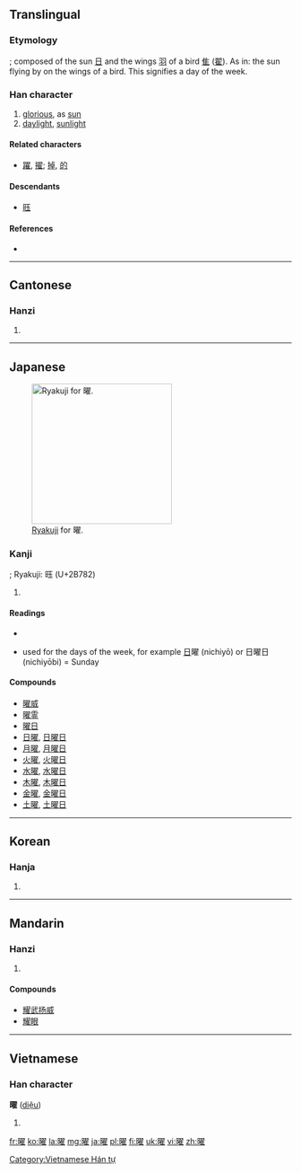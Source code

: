 <!--{{stroke order|strokes=18}}-->
{{also|耀}}
==Translingual==
{{stroke order|strokes=18|type=jbw}}

===Etymology===
{{Han compound|日|t1=sun|翟}}; composed of the sun [[日]] and the wings [[羽]] of a bird [[隹]] ([[翟]]). As in: the sun flying by on the wings of a bird. This signifies a day of the week.

===Han character===
{{Han char|rn=72|rad=日|as=14|sn=18|four=6701<sub>4</sub>|canj=日尸一土 (ASMG)|ids=⿰[[日]][[翟]]}}

# [[glorious]], as [[sun]]
# [[daylight]], [[sunlight]]

====Related characters====
* [[躍]], [[擢]]; [[掉]], [[的]] {{qualifier|cognate characters}}

====Descendants====
* [[𫞂]]

====References====
* {{Han ref|kx=0501.110|dkj=14227|dj=0871.200|hdz=21540.050|uh=66DC|ud=26332|bh=C260|bd=49760}}

----

==Cantonese==

===Hanzi===
{{yue-hanzi|jyut=|y=yiu6}}

# {{defn|lang=yue|sort=日14}}

----

==Japanese==
[[File:Abbreviation_kanji_YOU.png|thumb|right|250px|[[w:en:Ryakuji|Ryakuji]] for 曜.]]

===Kanji===
{{ja-kanji|rs=日18|grade=2}}; Ryakuji: 𫞂 (U+2B782)

# {{defn|lang=ja|sort=日14}}

====Readings====
* {{ja-readings|on=[[よう]] (yō)|kun=[[ひかり]] (hikari), [[かがやく]] (kagayaku)}}

* used for the days of the week, for example [[日]]曜 (nichiyō) or 日曜日 (nichiyōbi) = Sunday

====Compounds====
* [[曜威]]
* [[曜霊]]
* [[曜日]]
* [[日曜]], [[日曜日]]
* [[月曜]], [[月曜日]]
* [[火曜]], [[火曜日]]
* [[水曜]], [[水曜日]]
* [[木曜]], [[木曜日]]
* [[金曜]], [[金曜日]]
* [[土曜]], [[土曜日]]

----

==Korean==

===Hanja===
{{ko-hanja|hangeul=요|eumhun=|rv=yo|mr=yo|y=yo}}

# {{defn|lang=ko|sort=日14}}

----

==Mandarin==

===Hanzi===
{{cmn-hanzi|pin=[[yào]] ([[yao4]])|wg=yao<sup>4</sup>}}

# {{defn|lang=cmn|sort=日14}}

====Compounds====
* [[耀武扬威]]
* [[耀眼]]

----

==Vietnamese==

===Han character===
'''曜''' ([[diệu]])

# {{defn|lang=vi}}

[[Category:Vietnamese Hán tự]]

[[fr:曜]]
[[ko:曜]]
[[la:曜]]
[[mg:曜]]
[[ja:曜]]
[[pl:曜]]
[[fi:曜]]
[[uk:曜]]
[[vi:曜]]
[[zh:曜]]